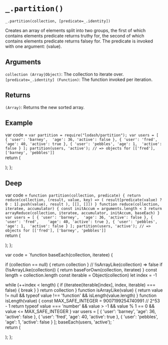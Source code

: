 # `_.partition()`

`_.partition(collection, [predicate=_.identity])`

Creates an array of elements split into two groups, the first of which contains elements predicate returns truthy for, the second of which contains elements predicate returns falsey for. The predicate is invoked with one argument: (value).

## Arguments
`collection (Array|Object)`: The collection to iterate over.  
`[predicate=_.identity] (Function)`: The function invoked per iteration.

## Returns
`(Array)`: Returns the new sorted array.

## Example


var code =  `var partition = require("lodash/partition");
var users = [
  { 'user': 'barney',  'age': 36, 'active': false },
  { 'user': 'fred',    'age': 40, 'active': true },
  { 'user': 'pebbles', 'age': 1,  'active': false }
];
partition(users, 'active');
// => objects for [['fred'], ['barney', 'pebbles']]
`   
  return (
    <div>
      <Embed source={code} />
    </div>
  );
};

<Demo/>

## Deep

var code =  `function partition(collection, predicate) {
  return reduce(collection, (result, value, key) => (
    result[predicate(value) ? 0 : 1].push(value), result
  ), [[], []])
}
function reduce(collection, iteratee, accumulator) {
  const initAccum = arguments.length < 3
  return arrayReduce(collection, iteratee, accumulator, initAccum, baseEach)
}
var users = [
  { 'user': 'barney',  'age': 36, 'active': false },
  { 'user': 'fred',    'age': 40, 'active': true },
  { 'user': 'pebbles', 'age': 1,  'active': false }
];
partition(users, 'active');
// => objects for [['fred'], ['barney', 'pebbles']]
`   
  return (
    <div>
      <Embed source={code} />
    </div>
  );
};

<DeepDemo/>

var code =  `function baseEach(collection, iteratee) {

  if (collection == null) {
    return collection
  }
  // !isArrayLike(collection) => false
  if (!isArrayLike(collection)) {
    return baseForOwn(collection, iteratee)
  }
  const length = collection.length
  const iterable = Object(collection)
  let index = -1

  while (++index < length) {
    if (iteratee(iterable[index], index, iterable) === false) {
      break
    }
  }
  return collection
}
function isArrayLike(value) {
  return value != null && typeof value !== 'function' && isLength(value.length)
}
function isLength(value) {
  const MAX_SAFE_INTEGER = 9007199254740991 // 2^53 - 1
  return typeof value === 'number' &&
    value > -1 && value % 1 == 0 && value <= MAX_SAFE_INTEGER
}
var users = [
  { 'user': 'barney',  'age': 36, 'active': false },
  { 'user': 'fred',    'age': 40, 'active': true },
  { 'user': 'pebbles', 'age': 1,  'active': false }
];
baseEach(users, 'active');
`   
  return (
    <div>
      <Embed source={code} />
    </div>
  );
};

<DeepBaseDemo/>





